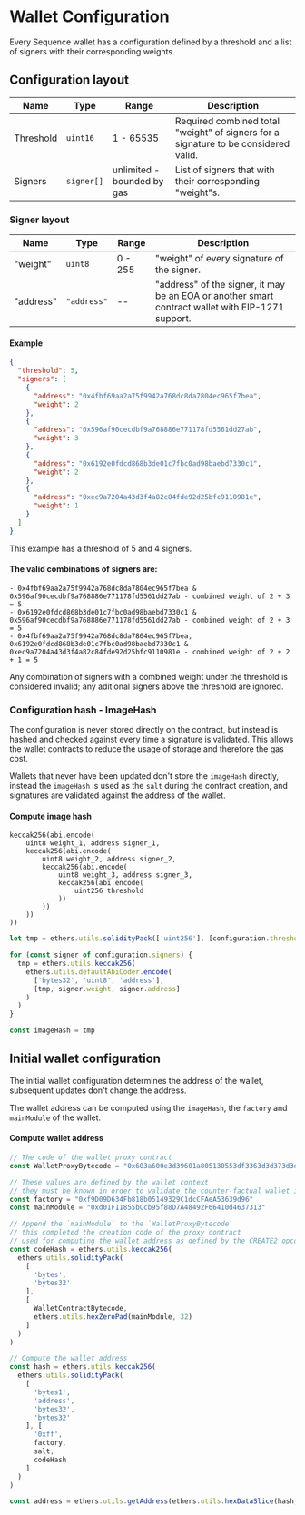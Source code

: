 


# Wallet Configuration

Every Sequence wallet has a configuration defined by a threshold and a list of signers with their corresponding weights.

## Configuration layout

| Name      | Type       | Range                      | Description                                                                       |
|-----------|------------|----------------------------|-----------------------------------------------------------------------------------|
| Threshold | `uint16`   | 1 - 65535                  | Required combined total "weight" of signers for a signature to be considered valid. |
| Signers   | `signer[]` | unlimited - bounded by gas | List of signers that with their corresponding "weight"s.                            |

### Signer layout

| Name    | Type      | Range   | Description                                                                                     |
|---------|-----------|---------|-------------------------------------------------------------------------------------------------|
| "weight"  | `uint8`   | 0 - 255 | "weight" of every signature of the signer.                                                        |
| "address" | `"address"` | --      | "address" of the signer, it may be an EOA or another smart contract wallet with EIP-1271 support. |

#### Example

```json
{
  "threshold": 5,
  "signers": [
    {
      "address": "0x4fbf69aa2a75f9942a768dc8da7804ec965f7bea",
      "weight": 2
    },
    {
      "address": "0x596af90cecdbf9a768886e771178fd5561dd27ab",
      "weight": 3
    },
    {
      "address": "0x6192e0fdcd868b3de01c7fbc0ad98baebd7330c1",
      "weight": 2
    },
    {
      "address": "0xec9a7204a43d3f4a82c84fde92d25bfc9110981e",
      "weight": 1
    }
  ]
}
```
This example has a threshold of 5 and 4 signers.

#### The valid combinations of signers are:

```
- 0x4fbf69aa2a75f9942a768dc8da7804ec965f7bea & 0x596af90cecdbf9a768886e771178fd5561dd27ab - combined weight of 2 + 3 = 5
- 0x6192e0fdcd868b3de01c7fbc0ad98baebd7330c1 & 0x596af90cecdbf9a768886e771178fd5561dd27ab - combined weight of 2 + 3 = 5
- 0x4fbf69aa2a75f9942a768dc8da7804ec965f7bea, 0x6192e0fdcd868b3de01c7fbc0ad98baebd7330c1 & 0xec9a7204a43d3f4a82c84fde92d25bfc9110981e - combined weight of 2 + 2 + 1 = 5
```

Any combination of signers with a combined weight under the threshold is considered invalid; any aditional signers above the threshold are ignored.

### Configuration hash - ImageHash

The configuration is never stored directly on the contract, but instead is hashed and checked against every time a signature is validated. This allows the wallet contracts to reduce the usage of storage and therefore the gas cost.

Wallets that never have been updated don't store the `imageHash` directly, instead the `imageHash` is used as the `salt` during the contract creation, and signatures are validated against the address of the wallet.

#### Compute image hash

<Tabs>
  <TabItem value="solidity" label="Solidity" default>

```solidity
keccak256(abi.encode(
    uint8 weight_1, address signer_1,
    keccak256(abi.encode(
        uint8 weight_2, address signer_2,
        keccak256(abi.encode(
            uint8 weight_3, address signer_3,
            keccak256(abi.encode(
                uint256 threshold
            ))
        ))
    ))
))
```

  </TabItem>
  <TabItem value="js" label="Javascript">

```js
let tmp = ethers.utils.solidityPack(['uint256'], [configuration.threshold])

for (const signer of configuration.signers) {
  tmp = ethers.utils.keccak256(
    ethers.utils.defaultAbiCoder.encode(
      ['bytes32', 'uint8', 'address'],
      [tmp, signer.weight, signer.address]
    )
  )
}

const imageHash = tmp
```

  </TabItem>
</Tabs>


## Initial wallet configuration

The initial wallet configuration determines the address of the wallet, subsequent updates don't change the address.

The wallet address can be computed using the `imageHash`, the `factory` and `mainModule` of the wallet.

#### Compute wallet address

```js
// The code of the wallet proxy contract
const WalletProxyBytecode = "0x603a600e3d39601a805130553df3363d3d373d3d3d363d30545af43d82803e903d91601857fd5bf3"

// These values are defined by the wallet context
// they must be known in order to validate the counter-factual wallet imageHash
const factory = "0xf9D09D634Fb818b05149329C1dcCFAeA53639d96"
const mainModule = "0xd01F11855bCcb95f88D7A48492F66410d4637313"

// Append the `mainModule` to the `WalletProxyBytecode`
// this completed the creation code of the proxy contract
// used for computing the wallet address as defined by the CREATE2 opcode
const codeHash = ethers.utils.keccak256(
  ethers.utils.solidityPack(
    [
      'bytes',
      'bytes32'
    ],
    [
      WalletContractBytecode,
      ethers.utils.hexZeroPad(mainModule, 32)
    ]
  )
)

// Compute the wallet address
const hash = ethers.utils.keccak256(
  ethers.utils.solidityPack(
    [
      'bytes1',
      'address',
      'bytes32',
      'bytes32'
    ], [
      '0xff',
      factory,
      salt,
      codeHash
    ]
  )
)

const address = ethers.utils.getAddress(ethers.utils.hexDataSlice(hash, 12))
```
